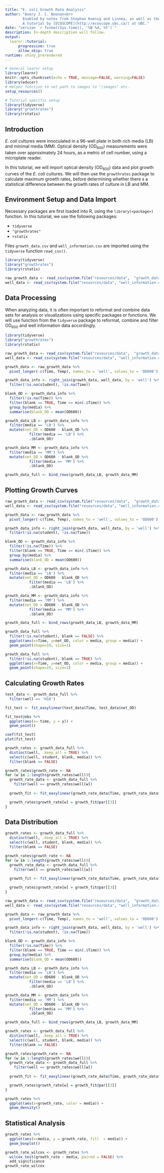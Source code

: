 ```yaml
---
title: "E. coli Growth Rate Analysis"
author: "Avery J. C. Noonan<br>
        Enabled by notes from Stephan Koenig and Linnea, as well as the contribution of several Educe TAs. <br>
        A tutorial by [ECOSCOPE](http://ecoscope.ubc.ca/) at UBC."
date: "version `r format(Sys.time(), '%B %d, %Y')`"
description: In-depth description will follow.
output:
  learnr::tutorial:
      progressive: true
      allow_skip: true
runtime: shiny_prerendered
---
```


```r
# General learnr setup
library(learnr)
knitr::opts_chunk$set(echo = TRUE, message=FALSE, warning=FALSE)
library(educer)
# Helper function to set path to images to "/images" etc.
setup_resources()

# Tutorial specific setup
library(tidyverse)
library("growthrates")
library(rstatix)
```

## Introduction
*E. coli* cultures were innoculated in a 96-well plate in both rich media (LB) and minimal media (MM).  Optical density (OD~600~) measurements were taken over approximately 24 hours, as a metric of cell number, using a microplate reader.

In this tutorial, we will import optical density (OD~600~) data and plot growth curves of the *E. coli* cultures. We will then use the `growthrates` package to calculate maximum growth rates, before determining whether there s a statistical difference between the growth rates of culture in LB and MM.

## Environment Setup and Data Import
Necessary packages are first loaded into R, using the `library(<package>)` function. In this tutorial, we use the following packages:

* `tidyverse`
* `"growthrates"`
* `rstatix`

Files `growth_data.csv` and `well_information.csv` are imported using the `tidyverse` function `read_csv()`. 

```r
library(tidyverse)
library("growthrates")
library(rstatix)

raw_growth_data <- read_csv(system.file("resources/data",  "growth_data.csv", package = "educer"), col_names = TRUE, skip = 12)
well_data <- read_csv(system.file("resources/data", "well_information.csv", package = "educer"), col_names = TRUE)
```

## Data Processing
When analyzing data, it is often important to reformat and combine data sets for analysis or visualizations using specific packages or functions.  We will use function from the `tidyverse` package to reformat, combine and filter OD~600~ and well information data accordingly.

```r
library(tidyverse)
library("growthrates")
library(rstatix)

raw_growth_data <- read_csv(system.file("resources/data",  "growth_data.csv", package = "educer"), col_names = TRUE, skip = 12)
well_data <- read_csv(system.file("resources/data", "well_information.csv", package = "educer"), col_names = TRUE)
```

```r
growth_data <- raw_growth_data %>%
  pivot_longer(-c(Time, Temp), names_to = 'well', values_to = 'OD600')

growth_data_info <- right_join(growth_data, well_data, by = 'well') %>%
  filter(!is.na(student), !is.na(Time))

blank_OD <- growth_data_info %>%
  filter(!is.na(Time)) %>%
  filter(blank == TRUE, Time == min(.$Time)) %>%
  group_by(media) %>%
  summarise(blank_OD = mean(OD600))

growth_data_LB <- growth_data_info %>%
  filter(media == 'LB') %>%
  mutate(net_OD = OD600 - blank_OD %>%
           filter(media == 'LB') %>%
           .$blank_OD)

growth_data_MM <- growth_data_info %>%
  filter(media == 'MM') %>%
  mutate(net_OD = OD600 - blank_OD %>%
           filter(media == 'MM') %>%
           .$blank_OD)

growth_data_full <- bind_rows(growth_data_LB, growth_data_MM)
```

## Plotting Growth Curves

```r
raw_growth_data <- read_csv(system.file("resources/data",  "growth_data.csv", package = "educer"), col_names = TRUE, skip = 12)
well_data <- read_csv(system.file("resources/data", "well_information.csv", package = "educer"), col_names = TRUE)

growth_data <- raw_growth_data %>%
  pivot_longer(-c(Time, Temp), names_to = 'well', values_to = 'OD600')

growth_data_info <- right_join(growth_data, well_data, by = 'well') %>%
  filter(!is.na(student), !is.na(Time))

blank_OD <- growth_data_info %>%
  filter(!is.na(Time)) %>%
  filter(blank == TRUE, Time == min(.$Time)) %>%
  group_by(media) %>%
  summarise(blank_OD = mean(OD600))

growth_data_LB <- growth_data_info %>%
  filter(media == 'LB') %>%
  mutate(net_OD = OD600 - blank_OD %>%
           filter(media == 'LB') %>%
           .$blank_OD)

growth_data_MM <- growth_data_info %>%
  filter(media == 'MM') %>%
  mutate(net_OD = OD600 - blank_OD %>%
           filter(media == 'MM') %>%
           .$blank_OD)

growth_data_full <- bind_rows(growth_data_LB, growth_data_MM)
```

```r
growth_data_full %>%
  filter(!is.na(student), blank == FALSE) %>%
  ggplot(aes(x=Time, y=net_OD, color = media, group = media)) +
  geom_point(shape=19, size=1)

growth_data_full %>%
  filter(!is.na(student), blank == TRUE) %>%
  ggplot(aes(x=Time, y=net_OD, color = media, group = media)) +
  geom_point(shape=19, size=1)
```

## Calculating Growth Rates

```r
test_data <- growth_data_full %>%
  filter(well == 'H10')

fit_test <- fit_easylinear(test_data$Time, test_data$net_OD)

fit_test@obs %>%
  ggplot(aes(x= time, y = y)) +
  geom_point()

coef(fit_test)
plot(fit_test)
```

```r
growth_rates <- growth_data_full %>%
  distinct(well, .keep_all = TRUE) %>%
  select(c(well, student, blank, media)) %>%
  filter(blank == FALSE)

growth_rates$growth_rate <- NA
for (w in 1:length(growth_rates$well)){
  growth_rate_data <- growth_data_full %>%
    filter(well == growth_rates$well[w])
  
  growth_fit <- fit_easylinear(growth_rate_data$Time, growth_rate_data$net_OD)

  growth_rates$growth_rate[w] = growth_fit@par[[3]]
}
```
## Data Distribution

```r
growth_rates <- growth_data_full %>%
  distinct(well, .keep_all = TRUE) %>%
  select(c(well, student, blank, media)) %>%
  filter(blank == FALSE)

growth_rates$growth_rate <- NA
for (w in 1:length(growth_rates$well)){
  growth_rate_data <- growth_data_full %>%
    filter(well == growth_rates$well[w])
  
  growth_fit <- fit_easylinear(growth_rate_data$Time, growth_rate_data$net_OD)

  growth_rates$growth_rate[w] = growth_fit@par[[3]]
}
```

```r
raw_growth_data <- read_csv(system.file("resources/data",  "growth_data.csv", package = "educer"), col_names = TRUE, skip = 12)
well_data <- read_csv(system.file("resources/data", "well_information.csv", package = "educer"), col_names = TRUE)

growth_data <- raw_growth_data %>%
  pivot_longer(-c(Time, Temp), names_to = 'well', values_to = 'OD600')

growth_data_info <- right_join(growth_data, well_data, by = 'well') %>%
  filter(!is.na(student), !is.na(Time))

blank_OD <- growth_data_info %>%
  filter(!is.na(Time)) %>%
  filter(blank == TRUE, Time == min(.$Time)) %>%
  group_by(media) %>%
  summarise(blank_OD = mean(OD600))

growth_data_LB <- growth_data_info %>%
  filter(media == 'LB') %>%
  mutate(net_OD = OD600 - blank_OD %>%
           filter(media == 'LB') %>%
           .$blank_OD)

growth_data_MM <- growth_data_info %>%
  filter(media == 'MM') %>%
  mutate(net_OD = OD600 - blank_OD %>%
           filter(media == 'MM') %>%
           .$blank_OD)

growth_data_full <- bind_rows(growth_data_LB, growth_data_MM)

growth_rates <- growth_data_full %>%
  distinct(well, .keep_all = TRUE) %>%
  select(c(well, student, blank, media)) %>%
  filter(blank == FALSE)

growth_rates$growth_rate <- NA
for (w in 1:length(growth_rates$well)){
  growth_rate_data <- growth_data_full %>%
    filter(well == growth_rates$well[w])
  
  growth_fit <- fit_easylinear(growth_rate_data$Time, growth_rate_data$net_OD)

  growth_rates$growth_rate[w] = growth_fit@par[[3]]
}
```

```r
growth_rates %>%
  ggplot(aes(x=growth_rate, color = media)) +
  geom_density()
```

## Statistical Analysis

```r
growth_rates %>%
  ggplot(aes(x=media, y = growth_rate, fill  = media)) +
  geom_boxplot()

growth_rate_wilcox <- growth_rates %>%
  wilcox_test(growth_rate ~ media, paired = FALSE) %>%
  add_significance
growth_rate_wilcox
```
